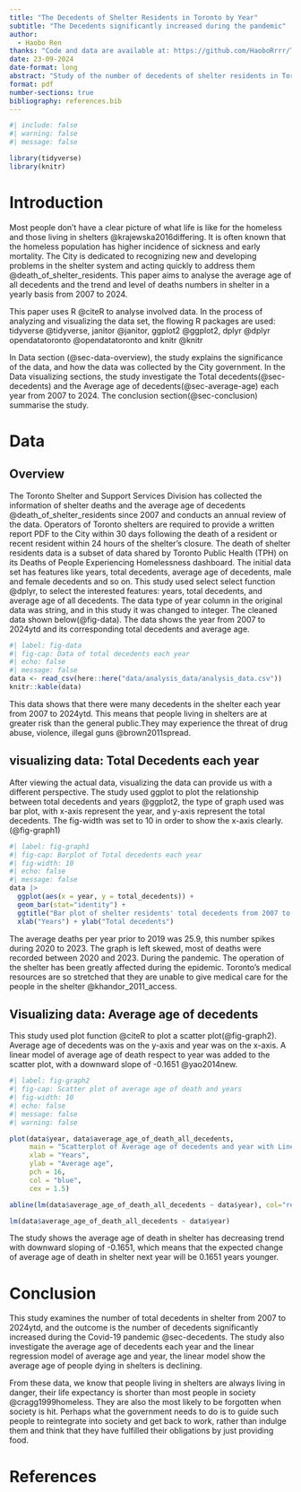 ```yaml
---
title: "The Decedents of Shelter Residents in Toronto by Year"
subtitle: "The Decedents significantly increased during the pandemic"
author: 
  - Haobo Ren
thanks: "Code and data are available at: https://github.com/HaoboRrrr/The_total_decedents_of_shelter_residents_in_Toronto"
date: 23-09-2024
date-format: long
abstract: "Study of the number of decedents of shelter residents in Toronto by year."
format: pdf
number-sections: true
bibliography: references.bib
---
```


```r
#| include: false
#| warning: false
#| message: false

library(tidyverse)
library(knitr)
```


# Introduction
Most people don't have a clear picture of what life is like for the homeless and those living in shelters @krajewska2016differing. It is often known that the homeless population has higher incidence of sickness and early mortality. The City is dedicated to recognizing new and developing problems in the shelter system and acting quickly to address them @death_of_shelter_residents. This paper aims to analyse the average age of all decedents and the trend and level of deaths numbers in shelter in a yearly basis from 2007 to 2024. \newline

This paper uses R @citeR to analyse involved data. In the process of analyzing and visualizing the data set, the flowing R packages are used: tidyverse @tidyverse, janitor @janitor, ggplot2 @ggplot2, dplyr @dplyr opendatatoronto @opendatatoronto and knitr @knitr\newline

In Data section (@sec-data-overview), the study explains the significance of the data, and how the data was collected by the City government. In the Data visualizing sections, the study investigate the Total decedents(@sec-decedents) and the Average age of decedents(@sec-average-age) each year from 2007 to 2024. The conclusion section(@sec-conclusion) summarise the study.

# Data {#sec-data}

## Overview {#sec-data-overview}

The Toronto Shelter and Support Services Division has collected the information of shelter deaths and the average age of decedents @death_of_shelter_residents since 2007 and conducts an annual review of the data. Operators of Toronto shelters are required to provide a written report PDF to the City within 30 days following the death of a resident or recent resident within 24 hours of the shelter's closure. The death of shelter residents data is a subset of data shared by Toronto Public Health (TPH) on its Deaths of People Experiencing Homelessness dashboard. The initial data set has features like years, total decedents, average age of decedents, male and female decedents and so on. This study used select select function @dplyr, to select the interested features: years, total decedents, and average age of all decedents. The data type of year column in the original data was string, and in this study it was changed to integer. The cleaned data shown below(@fig-data). The data shows the year from 2007 to 2024ytd and its corresponding total decedents and average age.

```r
#| label: fig-data
#| fig-cap: Data of total decedents each year
#| echo: false
#| message: false
data <- read_csv(here::here("data/analysis_data/analysis_data.csv"))
knitr::kable(data)
```

This data shows that there were many decedents in the shelter each year from 2007 to 2024ytd. This means that people living in shelters are at greater risk than the general public.They may experience the threat of drug abuse, violence, illegal guns @brown2011spread.  \newline

## visualizing data: Total Decedents each year {#sec-decedents}
After viewing the actual data, visualizing the data can provide us with a different perspective. The study used ggplot to plot the relationship between total decedents and years @ggplot2, the type of graph used was bar plot, with x-axis represent the year, and y-axis represent the total decedents. The fig-width was set to 10 in order to show the x-axis clearly. (@fig-graph1)
```r
#| label: fig-graph1
#| fig-cap: Barplot of Total decedents each year
#| fig-width: 10
#| echo: false
#| message: false
data |> 
  ggplot(aes(x = year, y = total_decedents)) +
  geom_bar(stat="identity") +
  ggtitle("Bar plot of shelter residents' total decedents from 2007 to 2024 by year") +
  xlab("Years") + ylab("Total decedents")


```
The average deaths per year prior to 2019 was 25.9, this number spikes during 2020 to 2023. The graph is left skewed, most of deaths were recorded between 2020 and 2023. During the pandemic. The operation of the shelter has been greatly affected during the epidemic. Toronto's medical resources are so stretched that they are unable to give medical care for the people in the shelter @khandor_2011_access.



## Visualizing data: Average age of decedents {#sec-average-age}
This study used plot function @citeR to plot a scatter plot(@fig-graph2). Average age of decedents was on the y-axis and year was on the x-axis. A linear model of average age of death respect to year was added to the scatter plot, with a downward slope of -0.1651 @yao2014new.
```r
#| label: fig-graph2
#| fig-cap: Scatter plot of average age of death and years
#| fig-width: 10
#| echo: false
#| message: false
#| warning: false

plot(data$year, data$average_age_of_death_all_decedents,
     main = "Scatterplot of Average age of decedents and year with Linear Line", 
     xlab = "Years", 
     ylab = "Average age", 
     pch = 16, 
     col = "blue", 
     cex = 1.5)

abline(lm(data$average_age_of_death_all_decedents ~ data$year), col="red", lwd = 2)

lm(data$average_age_of_death_all_decedents ~ data$year)
```
The study shows the average age of death in shelter has decreasing trend with downward sloping of -0.1651, which means that the expected change of average age of death in shelter next year will be 0.1651 years younger.


# Conclusion {#sec-conclusion}
This study examines the number of total decedents in shelter from 2007 to 2024ytd, and the outcome is the number of decedents significantly increased during the Covid-19 pandemic @sec-decedents. The study also investigate the average age of decedents each year and the linear regression model of average age and year, the linear model show the average age of people dying in shelters is declining.

From these data, we know that people living in shelters are always living in danger, their life expectancy is shorter than most people in society @cragg1999homeless. They are also the most likely to be forgotten when society is hit. Perhaps what the government needs to do is to guide such people to reintegrate into society and get back to work, rather than indulge them and think that they have fulfilled their obligations by just providing food.





\newpage


# References


